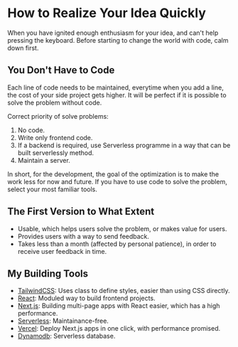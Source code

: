 # How to Realize Your Idea Quickly

When you have ignited enough enthusiasm for your idea, and can't help pressing the keyboard. Before starting to change the world with code, calm down first.

## You Don't Have to Code

Each line of code needs to be maintained, everytime when you add a line, the cost of your side project gets higher. It will be perfect if it is possible to solve the problem without code.

Correct priority of solve problems:

1. No code.
2. Write only frontend code.
3. If a backend is required, use Serverless 
programme in a way that can be built serverlessly method.
4. Maintain a server.

In short, for the development, the goal of the optimization is to make the work less for now and future. If you have to use code to solve the problem, select your most familiar tools.

## The First Version to What Extent

- Usable, which helps users solve the problem, or makes value for users.
- Provides users with a way to send feedback.
- Takes less than a month (affected by personal patience), in order to receive user feedback in time.

## My Building Tools

- [TailwindCSS](https://tailwindcss.com/): Uses class to define styles, easier than using CSS directly.
- [React](https://reactjs.org/): Moduled way to build frontend projects.
- [Next.js](https://nextjs.org/): Building multi-page apps with React easier, which has a high performance.
- [Serverless](https://serverless.com/): Maintainance-free.
- [Vercel](https://vercel.com/): Deploy Next.js apps in one click, with performance promised.
- [Dynamodb](https://aws.amazon.com/cn/dynamodb): Serverless database.
